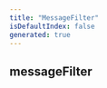 ```yaml
---
title: "MessageFilter"
isDefaultIndex: false
generated: true
---
```



<!-- This file was generated from the CommandKit source. Do not modify. Instead, re-run the "docgen" script -->


## messageFilter

<GenerationInfo sourceFile="packages/ai/src/plugin.ts" sourceLine="24" packageName="@commandkit/ai" />



